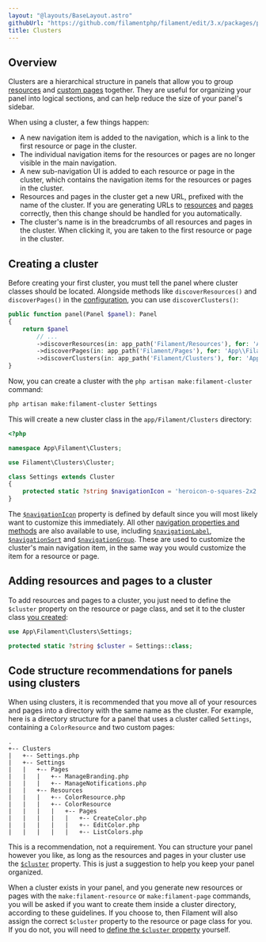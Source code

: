```yaml
---
layout: "@layouts/BaseLayout.astro"
githubUrl: "https://github.com/filamentphp/filament/edit/3.x/packages/panels/docs/10-clusters.md"
title: Clusters
---
```


## Overview

Clusters are a hierarchical structure in panels that allow you to group [resources](resources) and [custom pages](pages) together. They are useful for organizing your panel into logical sections, and can help reduce the size of your panel's sidebar.

When using a cluster, a few things happen:

- A new navigation item is added to the navigation, which is a link to the first resource or page in the cluster.
- The individual navigation items for the resources or pages are no longer visible in the main navigation.
- A new sub-navigation UI is added to each resource or page in the cluster, which contains the navigation items for the resources or pages in the cluster.
- Resources and pages in the cluster get a new URL, prefixed with the name of the cluster. If you are generating URLs to [resources](resources/getting-started#generating-urls-to-resource-pages) and [pages](pages#generating-urls-to-pages) correctly, then this change should be handled for you automatically.
- The cluster's name is in the breadcrumbs of all resources and pages in the cluster. When clicking it, you are taken to the first resource or page in the cluster.

## Creating a cluster

Before creating your first cluster, you must tell the panel where cluster classes should be located. Alongside methods like `discoverResources()` and `discoverPages()` in the [configuration](configuration), you can use `discoverClusters()`:

```php
public function panel(Panel $panel): Panel
{
    return $panel
        // ...
        ->discoverResources(in: app_path('Filament/Resources'), for: 'App\\Filament\\Resources')
        ->discoverPages(in: app_path('Filament/Pages'), for: 'App\\Filament\\Pages')
        ->discoverClusters(in: app_path('Filament/Clusters'), for: 'App\\Filament\\Clusters');
}
```

Now, you can create a cluster with the `php artisan make:filament-cluster` command:

```bash
php artisan make:filament-cluster Settings
```

This will create a new cluster class in the `app/Filament/Clusters` directory:

```php
<?php

namespace App\Filament\Clusters;

use Filament\Clusters\Cluster;

class Settings extends Cluster
{
    protected static ?string $navigationIcon = 'heroicon-o-squares-2x2';
}
```

The [`$navigationIcon`](navigation#customizing-a-navigation-items-icon) property is defined by default since you will most likely want to customize this immediately. All other [navigation properties and methods](navigation) are also available to use, including [`$navigationLabel`](navigation#customizing-a-navigation-items-label), [`$navigationSort`](navigation#sorting-navigation-items) and [`$navigationGroup`](navigation#grouping-navigation-items). These are used to customize the cluster's main navigation item, in the same way you would customize the item for a resource or page.

## Adding resources and pages to a cluster

To add resources and pages to a cluster, you just need to define the `$cluster` property on the resource or page class, and set it to the cluster class [you created](#creating-a-cluster):

```php
use App\Filament\Clusters\Settings;

protected static ?string $cluster = Settings::class;
```

## Code structure recommendations for panels using clusters

When using clusters, it is recommended that you move all of your resources and pages into a directory with the same name as the cluster. For example, here is a directory structure for a panel that uses a cluster called `Settings`, containing a `ColorResource` and two custom pages:

```
.
+-- Clusters
|   +-- Settings.php
|   +-- Settings
|   |   +-- Pages
|   |   |   +-- ManageBranding.php
|   |   |   +-- ManageNotifications.php
|   |   +-- Resources
|   |   |   +-- ColorResource.php
|   |   |   +-- ColorResource
|   |   |   |   +-- Pages
|   |   |   |   |   +-- CreateColor.php
|   |   |   |   |   +-- EditColor.php
|   |   |   |   |   +-- ListColors.php
```

This is a recommendation, not a requirement. You can structure your panel however you like, as long as the resources and pages in your cluster use the [`$cluster`](#adding-resources-and-pages-to-a-cluster) property. This is just a suggestion to help you keep your panel organized.

When a cluster exists in your panel, and you generate new resources or pages with the `make:filament-resource` or `make:filament-page` commands, you will be asked if you want to create them inside a cluster directory, according to these guidelines. If you choose to, then Filament will also assign the correct `$cluster` property to the resource or page class for you. If you do not, you will need to [define the `$cluster` property](#adding-resources-and-pages-to-a-cluster) yourself.
